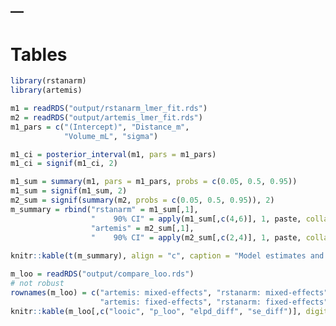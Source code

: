---
---

# Tables

```r
library(rstanarm)
library(artemis)
```

```r
m1 = readRDS("output/rstanarm_lmer_fit.rds")
m2 = readRDS("output/artemis_lmer_fit.rds")
m1_pars = c("(Intercept)", "Distance_m",
            "Volume_mL", "sigma")

m1_ci = posterior_interval(m1, pars = m1_pars)
m1_ci = signif(m1_ci, 2)

m1_sum = summary(m1, pars = m1_pars, probs = c(0.05, 0.5, 0.95))
m1_sum = signif(m1_sum, 2)
m2_sum = signif(summary(m2, probs = c(0.05, 0.5, 0.95)), 2)
m_summary = rbind("rstanarm" = m1_sum[,1],
                  "    90% CI" = apply(m1_sum[,c(4,6)], 1, paste, collapse = " -- "),
                  "artemis" = m2_sum[,1],
                  "    90% CI" = apply(m2_sum[,c(2,4)], 1, paste, collapse = " -- "))
      
knitr::kable(t(m_summary), align = "c", caption = "Model estimates and 90% credible intervals for the fixed-effect parameters from the `rstanarm` and `artemis` packages fit to the same data")

```



```r
m_loo = readRDS("output/compare_loo.rds")
# not robust
rownames(m_loo) = c("artemis: mixed-effects", "rstanarm: mixed-effects",
                    "artemis: fixed-effects", "rstanarm: fixed-effects")
knitr::kable(m_loo[,c("looic", "p_loo", "elpd_diff", "se_diff")], digits = 1, caption = "Model comparison using Pareto-Smoothed Leave-One-Out Information Criteria")

```

